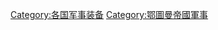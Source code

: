 {{Commons category|Military equipment of the Ottoman Empire}}

[[Category:各国军事装备|Category:各国军事装备]]
[[Category:鄂圖曼帝國軍事|Category:鄂圖曼帝國軍事]]